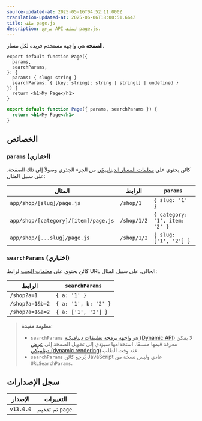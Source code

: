 ```yaml
---
source-updated-at: 2025-05-16T04:52:11.000Z
translation-updated-at: 2025-06-06T18:00:51.664Z
title: ملف page.js
description: مرجع API لملف page.js.
---
```


**الصفحة** هي واجهة مستخدم فريدة لكل مسار.

```tsx filename="app/blog/[slug]/page.tsx" switcher
export default function Page({
  params,
  searchParams,
}: {
  params: { slug: string }
  searchParams: { [key: string]: string | string[] | undefined }
}) {
  return <h1>My Page</h1>
}
```

```jsx filename="app/blog/[slug]/page.js" switcher
export default function Page({ params, searchParams }) {
  return <h1>My Page</h1>
}
```

## الخصائص

### `params` (اختياري)

كائن يحتوي على [معلمات المسار الديناميكي](/docs/app/building-your-application/routing/dynamic-routes) من الجزء الجذري وصولاً إلى تلك الصفحة. على سبيل المثال:

| المثال                               | الرابط       | `params`                       |
| ------------------------------------ | ----------- | ------------------------------ |
| `app/shop/[slug]/page.js`            | `/shop/1`   | `{ slug: '1' }`                |
| `app/shop/[category]/[item]/page.js` | `/shop/1/2` | `{ category: '1', item: '2' }` |
| `app/shop/[...slug]/page.js`         | `/shop/1/2` | `{ slug: ['1', '2'] }`         |

### `searchParams` (اختياري)

كائن يحتوي على [معلمات البحث](https://developer.mozilla.org/docs/Learn/Common_questions/What_is_a_URL#parameters) لرابط URL الحالي. على سبيل المثال:

| الرابط             | `searchParams`       |
| --------------- | -------------------- |
| `/shop?a=1`     | `{ a: '1' }`         |
| `/shop?a=1&b=2` | `{ a: '1', b: '2' }` |
| `/shop?a=1&a=2` | `{ a: ['1', '2'] }`  |

> **معلومة مفيدة**:
>
> - `searchParams` هو [واجهة برمجة تطبيقات ديناميكية (Dynamic API)](/docs/app/building-your-application/rendering/server-components#server-rendering-strategies#dynamic-functions) لا يمكن معرفة قيمها مسبقًا. استخدامها سيؤدي إلى تحويل الصفحة إلى [عرض ديناميكي (dynamic rendering)](/docs/app/building-your-application/rendering/server-components#dynamic-rendering) عند وقت الطلب.
> - `searchParams` يُرجع كائن JavaScript عادي وليس نسخة من `URLSearchParams`.

## سجل الإصدارات

| الإصدار   | التغييرات            |
| --------- | ------------------ |
| `v13.0.0` | تم تقديم `page`. |